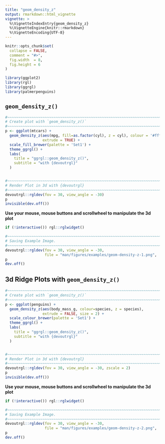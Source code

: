 ```yaml
---
title: "geom_density_z"
output: rmarkdown::html_vignette
vignette: >
  %\VignetteIndexEntry{geom_density_z}
  %\VignetteEngine{knitr::rmarkdown}
  %\VignetteEncoding{UTF-8}
---
```


```r
knitr::opts_chunk$set(
  collapse = FALSE,
  comment = "#>",
  fig.width  = 8,
  fig.height = 6
)
```

```r
library(ggplot2)
library(rgl)
library(ggrgl)
library(palmerpenguins)
```




`geom_density_z()`
-----------------------------------------------------------------------------


```r
#~~~~~~~~~~~~~~~~~~~~~~~~~~~~~~~~~~~~~~~~~~~~~~~~~~~~~~~~~~~~~~~~~~~~~~~~~~~~
# Create plot with `geom_density_z()`
#~~~~~~~~~~~~~~~~~~~~~~~~~~~~~~~~~~~~~~~~~~~~~~~~~~~~~~~~~~~~~~~~~~~~~~~~~~~~
p <- ggplot(mtcars) +
  geom_density_z(aes(mpg, fill=as.factor(cyl), z = cyl), colour = '#ffffff00',
                 extrude = TRUE) +
  scale_fill_brewer(palette = 'Set1') +
  theme_ggrgl() + 
  labs(
    title = "ggrgl::geom_density_z()",
    subtitle = "with {devoutrgl}"
  ) 


#~~~~~~~~~~~~~~~~~~~~~~~~~~~~~~~~~~~~~~~~~~~~~~~~~~~~~~~~~~~~~~~~~~~~~~~~~~~~
# Render Plot in 3d with {devoutrgl}
#~~~~~~~~~~~~~~~~~~~~~~~~~~~~~~~~~~~~~~~~~~~~~~~~~~~~~~~~~~~~~~~~~~~~~~~~~~~~
devoutrgl::rgldev(fov = 30, view_angle = -30)
p
invisible(dev.off())
```



**Use your mouse, mouse buttons and scrollwheel to manipulate the 3d plot**

```r
if (!interactive()) rgl::rglwidget()
```



```r
#~~~~~~~~~~~~~~~~~~~~~~~~~~~~~~~~~~~~~~~~~~~~~~~~~~~~~~~~~~~~~~~~~~~~~~~~~~~~~
# Saving Example Image.
#~~~~~~~~~~~~~~~~~~~~~~~~~~~~~~~~~~~~~~~~~~~~~~~~~~~~~~~~~~~~~~~~~~~~~~~~~~~~~
devoutrgl::rgldev(fov = 30, view_angle = -30, 
                  file = "man/figures/examples/geom-density-z-1.png",  close_window = TRUE, dpi = 200)
p
dev.off()
```


3d Ridge Plots with `geom_density_z()`
-----------------------------------------------------------------------------


```r
#~~~~~~~~~~~~~~~~~~~~~~~~~~~~~~~~~~~~~~~~~~~~~~~~~~~~~~~~~~~~~~~~~~~~~~~~~~~~
# Create plot with `geom_density_z()`
#~~~~~~~~~~~~~~~~~~~~~~~~~~~~~~~~~~~~~~~~~~~~~~~~~~~~~~~~~~~~~~~~~~~~~~~~~~~~
p <- ggplot(penguins) +
  geom_density_z(aes(body_mass_g, colour=species, z = species),
                 extrude = FALSE, size = 2) +
  scale_colour_brewer(palette = 'Set1') +
  theme_ggrgl() +
  labs(
    title = "ggrgl::geom_density_z()",
    subtitle = "with {devoutrgl}"
  ) 


#~~~~~~~~~~~~~~~~~~~~~~~~~~~~~~~~~~~~~~~~~~~~~~~~~~~~~~~~~~~~~~~~~~~~~~~~~~~~
# Render Plot in 3d with {devoutrgl}
#~~~~~~~~~~~~~~~~~~~~~~~~~~~~~~~~~~~~~~~~~~~~~~~~~~~~~~~~~~~~~~~~~~~~~~~~~~~~
devoutrgl::rgldev(fov = 30, view_angle = -30, zscale = 2)
p
invisible(dev.off())
```



**Use your mouse, mouse buttons and scrollwheel to manipulate the 3d plot**

```r
if (!interactive()) rgl::rglwidget()
```



```r
#~~~~~~~~~~~~~~~~~~~~~~~~~~~~~~~~~~~~~~~~~~~~~~~~~~~~~~~~~~~~~~~~~~~~~~~~~~~~~
# Saving Example Image.
#~~~~~~~~~~~~~~~~~~~~~~~~~~~~~~~~~~~~~~~~~~~~~~~~~~~~~~~~~~~~~~~~~~~~~~~~~~~~~
devoutrgl::rgldev(fov = 30, view_angle = -30, 
                  file = "man/figures/examples/geom-density-z-2.png",  close_window = TRUE, dpi = 200)
p
dev.off()
```
